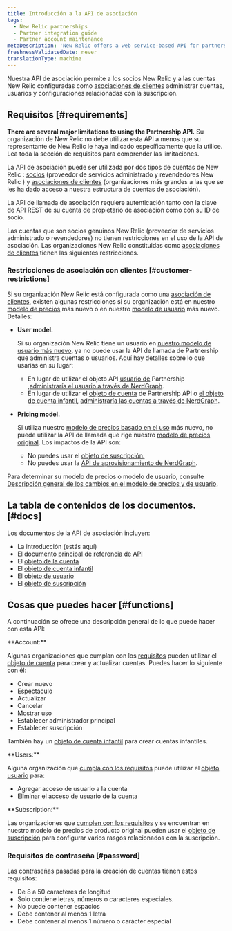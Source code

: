 ```yaml
---
title: Introducción a la API de asociación
tags:
  - New Relic partnerships
  - Partner integration guide
  - Partner account maintenance
metaDescription: 'New Relic offers a web service-based API for partners to create, edit, upgrade, downgrade, and cancel New Relic accounts on behalf of their customers.'
freshnessValidatedDate: never
translationType: machine
---
```


Nuestra API de asociación permite a los socios New Relic y a las cuentas New Relic configuradas como [asociaciones de clientes](/docs/new-relic-partnerships/partner-integration-guide/partner-account-maintenance/partnership-accounts-users-subscriptions/#partnerships) administrar cuentas, usuarios y configuraciones relacionadas con la suscripción.

## Requisitos [#requirements]

<DNT>**There are several major limitations to using the Partnership API.**</DNT> Su organización de New Relic no debe utilizar esta API a menos que su representante de New Relic le haya indicado específicamente que la utilice. Lea toda la sección de requisitos para comprender las limitaciones.

La API de asociación puede ser utilizada por dos tipos de cuentas de New Relic : [socios](/docs/new-relic-partnerships/partner-integration-guide/partner-account-maintenance/partnership-accounts-users-subscriptions/#partnerships) (proveedor de servicios administrado y revendedores New Relic ) y [asociaciones de clientes](/docs/new-relic-partnerships/partner-integration-guide/partner-account-maintenance/partnership-accounts-users-subscriptions/#partnerships) (organizaciones más grandes a las que se les ha dado acceso a nuestra estructura de cuentas de asociación).

La API de llamada de asociación requiere autenticación tanto con la clave de API REST de su cuenta de propietario de asociación como con su ID de socio.

Las cuentas que son socios genuinos New Relic (proveedor de servicios administrado o revendedores) no tienen restricciones en el uso de la API de asociación. Las organizaciones New Relic constituidas como [asociaciones de clientes](/docs/new-relic-partnerships/partner-integration-guide/partner-account-maintenance/partnership-accounts-users-subscriptions/#partnerships) tienen las siguientes restricciones.

### Restricciones de asociación con clientes [#customer-restrictions]

Si su organización New Relic está configurada como una [asociación de clientes](/docs/new-relic-partnerships/partner-integration-guide/partner-account-maintenance/partnership-accounts-users-subscriptions/#partnerships), existen algunas restricciones si su organización está en nuestro [modelo de precios](/docs/accounts/original-accounts-billing/original-product-based-pricing/overview-changes-pricing-user-model/#pricing-plans) más nuevo o en nuestro [modelo de usuario](/docs/accounts/original-accounts-billing/original-product-based-pricing/overview-user-models) más nuevo. Detalles:

* <DNT>**User model.**</DNT>

  Si su organización New Relic tiene un usuario en [nuestro modelo de usuario más nuevo](/docs/accounts/original-accounts-billing/original-product-based-pricing/overview-user-models), ya no puede usar la API de llamada de Partnership que administra cuentas o usuarios. Aquí hay detalles sobre lo que usarías en su lugar:

  * En lugar de utilizar el objeto API [usuario de](/docs/new-relic-partnerships/partnerships/partner-api/partnership-api-user-object) Partnership ,[administraría el usuario a través de NerdGraph](/docs/apis/nerdgraph/examples/nerdgraph-manage-users).
  * En lugar de utilizar el [objeto de cuenta](/docs/new-relic-partnerships/partnerships/partner-api/partnership-api-account-object) de Partnership API o [el objeto de cuenta infantil](/docs/new-relic-partnerships/partnerships/partner-api/partnership-api-sub-account-object), [administraría las cuentas a través de NerdGraph](/docs/apis/nerdgraph/examples/manage-accounts-nerdgraph).

* <DNT>**Pricing model.**</DNT>

  Si utiliza nuestro [modelo de precios basado en el uso](/docs/accounts/original-accounts-billing/original-product-based-pricing/overview-changes-pricing-user-model/#pricing-plans) más nuevo, no puede utilizar la API de llamada que rige nuestro [modelo de precios original](/docs/accounts/original-accounts-billing/original-product-based-pricing/overview-changes-pricing-user-model/#pricing-plans). Los impactos de la API son:

  * No puedes usar el [objeto de suscripción.](/docs/new-relic-partnerships/partnerships/partner-api/partnership-api-subscription-object/)
  * No puedes usar la [API de aprovisionamiento de NerdGraph](/docs/apis/nerdgraph/tutorials/provisions-your-subscriptions-nerdgraph/).

Para determinar su modelo de precios o modelo de usuario, consulte [Descripción general de los cambios en el modelo de precios y de usuario](/docs/accounts/original-accounts-billing/original-product-based-pricing/overview-changes-pricing-user-model).

## La tabla de contenidos de los documentos. [#docs]

Los documentos de la API de asociación incluyen:

* La introducción (estás aquí)
* El [documento principal de referencia de API](/docs/new-relic-partnerships/partnerships/partner-api/partner-api-reference)
* El [objeto de la cuenta](/docs/new-relic-partnerships/partnerships/partner-api/partnership-api-account-object)
* El [objeto de cuenta infantil](/docs/new-relic-partnerships/partnerships/partner-api/partnership-api-sub-account-object)
* El [objeto de usuario](/docs/new-relic-partnerships/partnerships/partner-api/partnership-api-user-object)
* El [objeto de suscripción](/docs/new-relic-partnerships/partnerships/partner-api/partnership-api-subscription-object)

## Cosas que puedes hacer [#functions]

A continuación se ofrece una descripción general de lo que puede hacer con esta API:

<DNT>
  **Account:**
</DNT>

Algunas organizaciones que cumplan con los [requisitos](#requirements) pueden utilizar el [objeto de cuenta](/docs/new-relic-partnerships/partnerships/partner-api/partnership-api-account-object/) para crear y actualizar cuentas. Puedes hacer lo siguiente con él:

* Crear nuevo
* Espectáculo
* Actualizar
* Cancelar
* Mostrar uso
* Establecer administrador principal
* Establecer suscripción

También hay un [objeto de cuenta infantil](/docs/new-relic-partnerships/partnerships/partner-api/partnership-api-sub-account-object) para crear cuentas infantiles.

<DNT>
  **Users:**
</DNT>

Alguna organización que [cumpla con los requisitos](#customer-restrictions) puede utilizar el [objeto usuario](/docs/new-relic-partnerships/partnerships/partner-api/partnership-api-user-object) para:

* Agregar acceso de usuario a la cuenta
* Eliminar el acceso de usuario de la cuenta

<DNT>
  **Subscription:**
</DNT>

Las organizaciones que [cumplen con los requisitos](#customer-restrictions) y se encuentran en nuestro modelo de precios de producto original pueden usar el [objeto de suscripción](/docs/new-relic-partnerships/partnerships/partner-api/partnership-api-subscription-object) para configurar varios rasgos relacionados con la suscripción.

### Requisitos de contraseña [#password]

Las contraseñas pasadas para la creación de cuentas tienen estos requisitos:

* De 8 a 50 caracteres de longitud
* Solo contiene letras, números o caracteres especiales.
* No puede contener espacios
* Debe contener al menos 1 letra
* Debe contener al menos 1 número o carácter especial